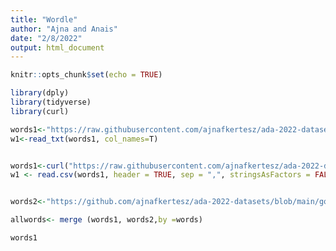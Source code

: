 ```yaml
---
title: "Wordle"
author: "Ajna and Anais"
date: "2/8/2022"
output: html_document
---
```


```r
knitr::opts_chunk$set(echo = TRUE)
```



```r
library(dply)
library(tidyverse)
library(curl)

words1<-"https://raw.githubusercontent.com/ajnafkertesz/ada-2022-datasets/blob/main/collins-scrabble-words-2019.txt"
w1<-read_txt(words1, col_names=T)


words1<-curl("https://raw.githubusercontent.com/ajnafkertesz/ada-2022-datasets/blob/main/collins-scrabble-words-2019.txt")
w1 <- read.csv(words1, header = TRUE, sep = ",", stringsAsFactors = FALSE)


words2<-"https://github.com/ajnafkertesz/ada-2022-datasets/blob/main/google-10000-english-usa-no-swears.txt"

allwords<- merge (words1, words2,by =words)

words1


```
